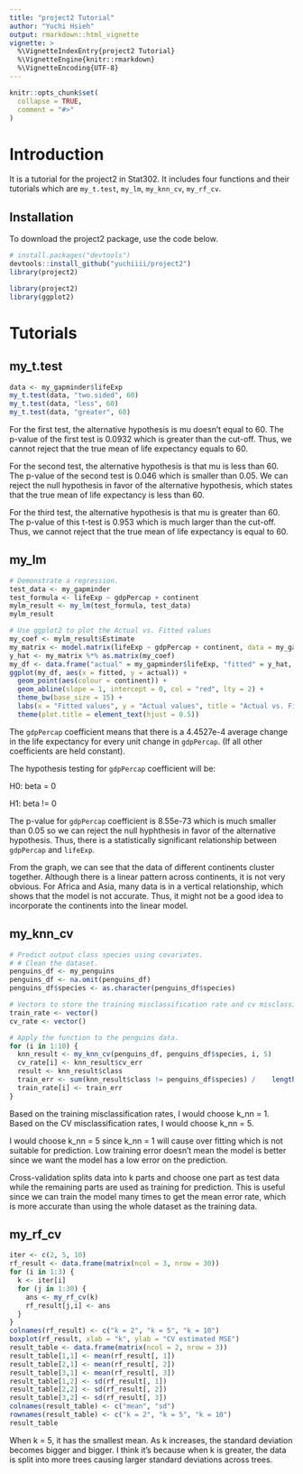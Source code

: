 ```yaml
---
title: "project2 Tutorial"
author: "Yuchi Hsieh"
output: rmarkdown::html_vignette
vignette: >
  %\VignetteIndexEntry{project2 Tutorial}
  %\VignetteEngine{knitr::rmarkdown}
  %\VignetteEncoding{UTF-8}
---
```


```r
knitr::opts_chunk$set(
  collapse = TRUE,
  comment = "#>"
)
```


# Introduction
It is a tutorial for the project2 in Stat302. It includes four functions and their tutorials which are `my_t.test`, `my_lm`, `my_knn_cv`, `my_rf_cv`.

## Installation

To download the project2 package, use the code below.

``` r
# install.packages("devtools")
devtools::install_github("yuchiiii/project2")
library(project2)
```

```r
library(project2)
library(ggplot2)
```

# Tutorials 

## my_t.test

```r
data <- my_gapminder$lifeExp
my_t.test(data, "two.sided", 60)
my_t.test(data, "less", 60)
my_t.test(data, "greater", 60)
```
For the first test, the alternative hypothesis is mu doesn't equal to 60. The p-value of the first test is 0.0932 which is greater than the cut-off. Thus, we cannot reject that the true mean of life expectancy equals to 60. 

For the second test, the alternative hypothesis is that mu is less than 60. The p-value of the second test is 0.046 which is smaller than 0.05. We can reject the null hypothesis in favor of the alternative hypothesis, which states that the true mean of life expectancy is less than 60.

For the third test, the alternative hypothesis is that mu is greater than 60. The p-value of this t-test is 0.953 which is much larger than the cut-off. Thus, we cannot reject that the true mean of life expectancy is equal to 60. 

## my_lm

```r
# Demonstrate a regression.
test_data <- my_gapminder
test_formula <- lifeExp ~ gdpPercap + continent
mylm_result <- my_lm(test_formula, test_data)
mylm_result

# Use ggplot2 to plot the Actual vs. Fitted values
my_coef <- mylm_result$Estimate
my_matrix <- model.matrix(lifeExp ~ gdpPercap + continent, data = my_gapminder)
y_hat <- my_matrix %*% as.matrix(my_coef)
my_df <- data.frame("actual" = my_gapminder$lifeExp, "fitted" = y_hat, "continent" = my_gapminder$continent)
ggplot(my_df, aes(x = fitted, y = actual)) +
  geom_point(aes(colour = continent)) +
  geom_abline(slope = 1, intercept = 0, col = "red", lty = 2) + 
  theme_bw(base_size = 15) +
  labs(x = "Fitted values", y = "Actual values", title = "Actual vs. Fitted") +
  theme(plot.title = element_text(hjust = 0.5)) 
```


The `gdpPercap` coefficient means that there is a 4.4527e-4 average change in the life expectancy for every unit change in `gdpPercap`. (If all other coefficients are held constant). 

The hypothesis testing for `gdpPercap` coefficient will be: 

H0: beta = 0

H1: beta != 0

The p-value for `gdpPercap` coefficient is 8.55e-73 which is much smaller than 0.05 so we can reject the null hyphthesis in favor of the alternative hypothesis. Thus, there is a statistically significant relationship between `gdpPercap` and `lifeExp`.

From the graph, we can see that the data of different continents cluster together. Although there is a linear pattern across continents, it is not very obvious. For Africa and Asia, many data is in a vertical relationship, which shows that the model is not accurate. Thus, it might not be a good idea to incorporate the continents into the linear model. 

## my_knn_cv

```r
# Predict output class species using covariates.
# # Clean the dataset.
penguins_df <- my_penguins
penguins_df <- na.omit(penguins_df)
penguins_df$species <- as.character(penguins_df$species)

# Vectors to store the training misclassification rate and cv misclassification rate.
train_rate <- vector()
cv_rate <- vector()

# Apply the function to the penguins data.
for (i in 1:10) {
  knn_result <- my_knn_cv(penguins_df, penguins_df$species, i, 5)
  cv_rate[i] <- knn_result$cv_err
  result <- knn_result$class
  train_err <- sum(knn_result$class != penguins_df$species) /    length(penguins_df$species)
  train_rate[i] <- train_err
}
```

Based on the training misclassification rates, I would choose k_nn = 1. Based on the CV misclassification rates, I would choose k_nn = 5.

I would choose k_nn = 5 since k_nn = 1 will cause over fitting which is not suitable for prediction. Low training error doesn't mean the model is better since we want the model has a low error on the prediction.

Cross-validation splits data into k parts and choose one part as test data while the remaining parts are used as training for prediction. This is useful since we can train the model many times to get the mean error rate, which is more accurate than using the whole dataset as the training data.

## my_rf_cv

```r
iter <- c(2, 5, 10)
rf_result <- data.frame(matrix(ncol = 3, nrow = 30))
for (i in 1:3) {
  k <- iter[i]
  for (j in 1:30) {
    ans <- my_rf_cv(k)
    rf_result[j,i] <- ans
  }
}
colnames(rf_result) <- c("k = 2", "k = 5", "k = 10")
boxplot(rf_result, xlab = "k", ylab = "CV estimated MSE")
result_table <- data.frame(matrix(ncol = 2, nrow = 3))
result_table[1,1] <- mean(rf_result[, 1])
result_table[2,1] <- mean(rf_result[, 2])
result_table[3,1] <- mean(rf_result[, 3])
result_table[1,2] <- sd(rf_result[, 1])
result_table[2,2] <- sd(rf_result[, 2])
result_table[3,2] <- sd(rf_result[, 3])
colnames(result_table) <- c("mean", "sd")
rownames(result_table) <- c("k = 2", "k = 5", "k = 10")
result_table
```

When k = 5, it has the smallest mean. As k increases, the standard deviation becomes bigger and bigger. I think it's because when k is greater, the data is split into more trees causing larger standard deviations across trees.





